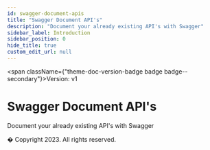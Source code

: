 ```yaml
---
id: swagger-document-apis
title: "Swagger Document API's"
description: "Document your already existing API's with Swagger"
sidebar_label: Introduction
sidebar_position: 0
hide_title: true
custom_edit_url: null
---
```



<span className={"theme-doc-version-badge badge badge--secondary"}>Version: v1</span>

# Swagger Document API's



Document your already existing API's with Swagger 

 � Copyright 2023. All rights reserved.


      